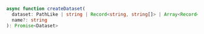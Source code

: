 ```typescript TypeScript
async function createDataset(
  dataset: PathLike | string | Record<string, string[]> | Array<Record<string, string>>,
  name?: string
): Promise<Dataset>
``` 